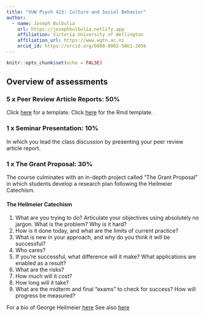 ```yaml
---
title: "VUW Psych 423: Culture and Social Behavior"
author:
  - name: Joseph Bulbulia
    url: https://josephbulbulia.netlify.app
    affiliation: Victoria University of Wellington
    affiliation_url: https://www.wgtn.ac.nz
    orcid_id: https://orcid.org/0000-0002-5861-2056
---
```


```r
knitr::opts_chunk$set(echo = FALSE)
```


## Overview of assessments


### 5 x Peer Review Article Reports: 50%

Click [here](templates/template_review.html) for a template.
Click [here](templates/template_review.Rmd) for the Rmd template.

### 1 x Seminar Presentation: 10%

In which you lead the class discussion by presenting your peer review article report. 


### 1 x The Grant Proposal: 30%

The course culminates with an in-depth project called "The Grant Proposal" in which students develop a research plan following the Heilmeier Catechism.


#### The Heilmeier Catechism

  1. What are you trying to do? Articulate your objectives using absolutely no
jargon. What is the problem?  Why is it hard?
  2. How is it done today, and what are the limits of current practice?
  3. What is new in your approach, and why do you think it will be successful?
  4. Who cares?
  5. If you’re successful, what difference will it make? What applications are enabled as a result?
  6. What are the risks?
  7. How much will it cost?
  8. How long will it take?
  9. What are the midterm and final “exams” to check for success? How will progress be measured?

For a bio of George Heilmeier [here](https://ethw.org/George_H._Heilmeier)
See also [here](http://people.physics.illinois.edu/Celia/Heilmeier.pdf)


